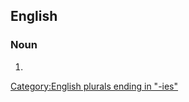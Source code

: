 ==English==

===Noun===
{{head|en|noun plural form}}

# {{plural of|antiphony|lang=en}}

[[Category:English plurals ending in "-ies"]]